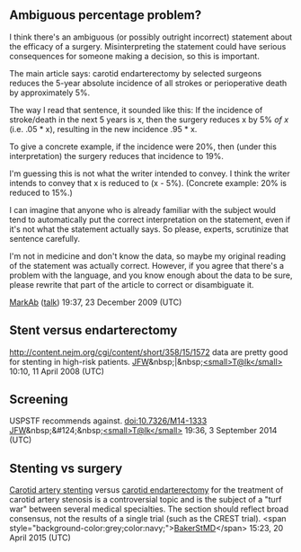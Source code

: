<article id="13721563" title=Talk:Carotid artery stenosis>
	<talkpage id="13721563" title="Talk:Carotid artery stenosis">
{{Reliable sources for medical articles}}
{{WikiProject Medicine |class=C |importance=Mid |neurology=yes |neurology-imp=Low |cardiology=yes |cardiology-imp=mid}}

== Ambiguous percentage problem? ==

I think there's an ambiguous (or possibly outright incorrect) statement about the efficacy of a surgery. Misinterpreting the statement could have serious consequences for someone making a decision, so this is important.

The main article says:
carotid endarterectomy by selected surgeons reduces the 5-year absolute incidence of all strokes or perioperative death by approximately 5%.

The way I read that sentence, it sounded like this:
If the incidence of stroke/death in the next 5 years is x, then the surgery reduces x by 5% ''of x'' (i.e. .05 * x), resulting in the new incidence .95 * x. 

To give a concrete example, if the incidence were 20%, then (under this interpretation) the surgery reduces that incidence to 19%.

I'm guessing this is not what the writer intended to convey. I think the writer intends to convey that x is reduced to (x - 5%). (Concrete example: 20% is reduced to 15%.)

I can imagine that anyone who is already familiar with the subject would tend to automatically put the correct interpretation on the statement, even if it's not what the statement actually says. So please, experts, scrutinize that sentence carefully.

I'm not in medicine and don't know the data, so maybe my original reading of the statement was actually correct. However, if you agree that there's a problem with the language, and you know enough about the data to be sure, please rewrite that part of the article to correct or disambiguate it.

[[User:MarkAb|MarkAb]] ([[User talk:MarkAb|talk]]) 19:37, 23 December 2009 (UTC)

== Stent versus endarterectomy ==

http://content.nejm.org/cgi/content/short/358/15/1572 data are pretty good for stenting in high-risk patients. [[User:Jfdwolff|JFW]]&amp;nbsp;|&amp;nbsp;[[User_talk:Jfdwolff|&lt;small&gt;T@lk&lt;/small&gt;]] 10:10, 11 April 2008 (UTC)

== Screening ==

USPSTF recommends against. [[doi:10.7326/M14-1333]] [[User:Jfdwolff|JFW]]&amp;nbsp;&amp;#124;&amp;nbsp;[[User_talk:Jfdwolff|&lt;small&gt;T@lk&lt;/small&gt;]] 19:36, 3 September 2014 (UTC)

== Stenting vs surgery ==

[[Carotid artery stenting]] versus [[carotid endarterectomy]] for the treatment of carotid artery stenosis is a controversial topic and is the subject of a &quot;turf war&quot; between several medical specialties. The section should reflect broad consensus, not the results of a single trial (such as the CREST trial). &lt;span style=&quot;background-color:grey;color:navy;&quot;&gt;[[user:Bakerstmd|BakerStMD]]&lt;/span&gt; 15:23, 20 April 2015 (UTC)
	</talkpage>
</article>